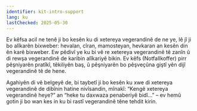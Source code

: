 ```yaml
---
identifier: kit-intro-support
lang: ku
lastChecked: 2025-05-30
---
```


Ev kêfsa acil ne tenê ji bo kesên ku di xetereya vegerandinê de ne ye, lê jî ji bo alîkarên bixweber: hevalan, cîran, mamosteyan, hevkaran an kesên din ên karê bixweber. Ew pêdivî ye ku bi vê re xetereya vegerandinê tê zanîn û di rewşa vegerandinê de karibin alîkariyê bikin. Ev kêfs (Notfallkoffer) pirr pêşniyarên pratîkî, têkiliyên baş, û pêşniyarên bo pêşveçûna giştî yên dijî vegerandinê tê de hene.

Agahiyên di vê belgeyê de, bi taybetî ji bo kesên ku xwe di xetereya vegerandinê de dibînin hatine nivîsandin, mînakî: “Kengê xetereya vegerandinê heye?” an “heke tu daxwaza penaberiyê bidî...” – ev hemû gotin ji bo wan kes in ku bi rastî vegerandinê têne tehdit kirin.
